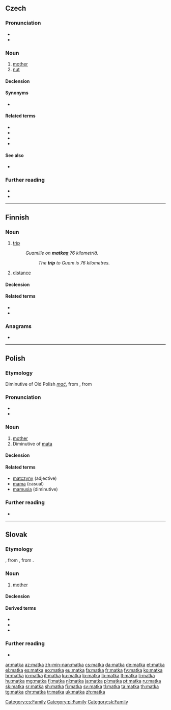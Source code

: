 {{also|mátka}}
==Czech==

===Pronunciation===
* {{IPA|/maˈtka/|lang=cs}}
* {{audio|Cs-matka.ogg|audio|lang=cs}}

===Noun===
{{cs-noun|g=f}}

# [[mother]]
# [[nut]] {{gloss|of a bolt}}

====Declension====
{{cs-decl-noun|matka|matky|matce|matku|matko|matce|matkou|matky|matek|matkám|matky|matky|matkách|matkami}}

====Synonyms====
* {{sense|nut}} {{l|cs|matice}}

====Related terms====
* {{l|cs|maminka|g=f}}
* {{l|cs|mateřský|g=m}}
* {{l|cs|mateřství|g=f}}
* {{l|cs|mateřídouška|g=f}}

====See also====
* {{l|cs|šroub|g=m}} {{qualifier|bolt}}

===Further reading===
* {{R:PSJC}}
* {{R:SSJC}}

[[Category:cs:Family]]

----

==Finnish==

===Noun===
{{fi-noun}}

# [[trip]]
#: ''Guamille on '''matka[[-a|a]]''' 76 kilometriä.''
#:: ''The '''trip''' to Guam is 76 kilometres.''
# [[distance]]

====Declension====
{{fi-decl-kala|matk|||a}}

====Related terms====
* {{l|fi|matkata}}
* {{l|fi|matkustaa}}

===Anagrams===
* {{l|fi|kamat}}

----

==Polish==

===Etymology===
Diminutive of Old Polish ''[[mać]]'', from {{etyl|sla-pro|pl}} {{m|sla-pro|*mati}}, from {{etyl|ine-pro|pl}} {{m|ine-pro|*méh₂tēr}}

===Pronunciation===
* {{audio|Pl-matka.ogg|audio|lang=pl}}
* {{IPA|[ˈmat̪ka]|lang=pl}}

===Noun===
{{pl-noun|f}}

# [[mother]]
# Diminutive of [[mata#Polish|mata]]

====Declension====
{{pl-decl-noun
|matka|matki
|matki|matek
|matce|matkom
|matkę|matki
|matką|matkami
|matce|matkach
|matko|matki
}}

====Related terms====
* [[matczyny]] (adjective)
* [[mama]] (casual)
* [[mamusia]] (diminutive)

[[Category:pl:Family]]

===Further reading===
* {{R:PWN}}

----

==Slovak==

===Etymology===
{{suffix|mať|ka|lang=sk}}, from {{etyl|sla-pro|sk}} {{m|sla-pro|*mati}}, from {{etyl|ine-pro|sk}} {{m|ine-pro|*méh₂tēr}}.

===Noun===
{{sk-noun|head|g=f|gen=matky|pl=matky|decl=žena|sort}}

# [[mother]]

====Declension====
{{sk-decl-noun|matka|matky|matke|matku|matke|matkou|matky|matiek|matkám|matky|matkách|matkami}}

====Derived terms====
* {{l|sk|materský}}
* {{l|sk|materinský}}
* {{l|sk|matkin}}

===Further reading===
* {{R:SDK}}

[[Category:sk:Family]]

[[ar:matka]]
[[az:matka]]
[[zh-min-nan:matka]]
[[cs:matka]]
[[da:matka]]
[[de:matka]]
[[et:matka]]
[[el:matka]]
[[es:matka]]
[[eo:matka]]
[[eu:matka]]
[[fa:matka]]
[[fr:matka]]
[[fy:matka]]
[[ko:matka]]
[[hr:matka]]
[[io:matka]]
[[it:matka]]
[[ku:matka]]
[[lo:matka]]
[[lb:matka]]
[[lt:matka]]
[[li:matka]]
[[hu:matka]]
[[mg:matka]]
[[fj:matka]]
[[nl:matka]]
[[ja:matka]]
[[pl:matka]]
[[pt:matka]]
[[ru:matka]]
[[sk:matka]]
[[sr:matka]]
[[sh:matka]]
[[fi:matka]]
[[sv:matka]]
[[tl:matka]]
[[ta:matka]]
[[th:matka]]
[[tg:matka]]
[[chr:matka]]
[[tr:matka]]
[[uk:matka]]
[[zh:matka]]